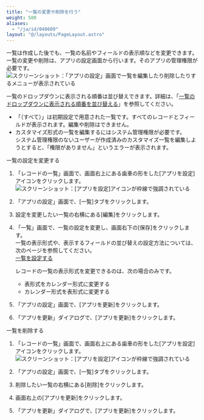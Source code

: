 ```yaml
---
title: "一覧の変更や削除を行う"
weight: 500
aliases:
  - "/ja/id/040609"
layout: "@/layouts/PageLayout.astro"
---
```




一覧は作成した後でも、一覧の名前やフィールドの表示順などを変更できます。  
一覧の変更や削除は、アプリの設定画面から行います。そのアプリの管理権限が必要です。  
<Img src="/k/kintone/img-ja/edit_view_01.png" alt="スクリーンショット：「アプリの設定」画面で一覧を編集したり削除したりするメニューが表示されている" />

一覧のドロップダウンに表示される順番は並び替えできます。詳細は、「[一覧のドロップダウンに表示される順番を並び替える](/k/ja/id/040610.html)」を参照してください。

<Note>

* 「（すべて）」は初期設定で用意された一覧です。すべてのレコードとフィールドが表示されます。編集や削除はできません。
* カスタマイズ形式の一覧を編集するには<Kintone />システム管理権限が必要です。  
 <Kintone />システム管理権限のないユーザーが作成済みのカスタマイズ一覧を編集しようとすると、「権限がありません」というエラーが表示されます。

</Note>

<Heading id="view_edit_view_10">一覧の設定を変更する</Heading>
1. 「レコードの一覧」画面で、画面右上にある歯車の形をした[アプリを設定]アイコンをクリックします。  
   <Img src="/k/kintone/img/settings_new_icon.png" alt="スクリーンショット：[アプリを設定]アイコンが枠線で強調されている" />

1. 「アプリの設定」画面で、[一覧]タブをクリックします。

1. 設定を変更したい一覧の右横にある[編集]をクリックします。

1. 「一覧」画面で、一覧の設定を変更し、画面右下の[保存]をクリックします。  
  一覧の表示形式や、表示するフィールドの並び替えの設定方法については、次のページを参照してください。  
  [一覧を設定する](/k/ja/id/040612.html)

   <Note>

   レコードの一覧の表示形式を変更できるのは、次の場合のみです。
   * 表形式をカレンダー形式に変更する
   * カレンダー形式を表形式に変更する

   </Note>

1. 「アプリの設定」画面で、[アプリを更新]をクリックします。

1. 「アプリを更新」ダイアログで、[アプリを更新]をクリックします。

<Heading id="view_edit_view_20">一覧を削除する</Heading>
1. 「レコードの一覧」画面で、画面右上にある歯車の形をした[アプリを設定]アイコンをクリックします。  
   <Img src="/k/kintone/img/settings_new_icon.png" alt="スクリーンショット：[アプリを設定]アイコンが枠線で強調されている" />

1. 「アプリの設定」画面で、[一覧]タブをクリックします。

1. 削除したい一覧の右横にある[削除]をクリックします。

1. 画面右上の[アプリを更新]をクリックします。

1. 「アプリを更新」ダイアログで、[アプリを更新]をクリックします。
